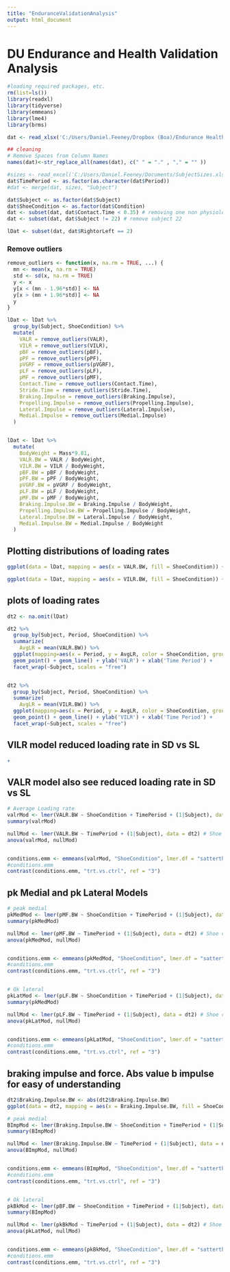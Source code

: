 ```yaml
---
title: "EnduranceValidationAnalysis"
output: html_document
---
```


# DU Endurance and Health Validation Analysis
```r
#loading required packages, etc. 
rm(list=ls())
library(readxl)
library(tidyverse)
library(emmeans)
library(lme4)
library(brms)

dat <- read_xlsx('C:/Users/Daniel.Feeney/Dropbox (Boa)/Endurance Health Validation/GRFRunning.xlsx')

## cleaning
# Remove Spaces from Column Names
names(dat)<-str_replace_all(names(dat), c(" " = "." , "," = "" ))

#sizes <- read_excel('C:/Users/Daniel.Feeney/Documents/SubjectSizes.xlsx')
dat$TimePeriod <- as.factor(as.character(dat$Period))
#dat <- merge(dat, sizes, "Subject")

dat$Subject <- as.factor(dat$Subject)
dat$ShoeCondition <- as.factor(dat$Condition)
dat <- subset(dat, dat$Contact.Time < 0.35) # removing one non physiological rates
dat <- subset(dat, dat$Subject != 22) # remove subject 22

lDat <- subset(dat, dat$RightorLeft == 2)

```

### Remove outliers
```r

remove_outliers <- function(x, na.rm = TRUE, ...) {
  mn <- mean(x, na.rm = TRUE)
  std <- sd(x, na.rm = TRUE)
  y <- x
  y[x < (mn - 1.96*std)] <- NA
  y[x > (mn + 1.96*std)] <- NA
  y
}

lDat <- lDat %>%
  group_by(Subject, ShoeCondition) %>%
  mutate(
    VALR = remove_outliers(VALR),
    VILR = remove_outliers(VILR),
    pBF = remove_outliers(pBF),
    pPF = remove_outliers(pPF),
    pVGRF = remove_outliers(pVGRF),
    pLF = remove_outliers(pLF),
    pMF = remove_outliers(pMF),
    Contact.Time = remove_outliers(Contact.Time),
    Stride.Time = remove_outliers(Stride.Time),
    Braking.Impulse = remove_outliers(Braking.Impulse),
    Propelling.Impulse = remove_outliers(Propelling.Impulse),
    Lateral.Impulse = remove_outliers(Lateral.Impulse),
    Medial.Impulse = remove_outliers(Medial.Impulse)
  )


lDat <- lDat %>%
  mutate(
    BodyWeight = Mass*9.81,
    VALR.BW = VALR / BodyWeight,
    VILR.BW = VILR / BodyWeight,
    pBF.BW = pBF / BodyWeight,
    pPF.BW = pPF / BodyWeight,
    pVGRF.BW = pVGRF / BodyWeight,
    pLF.BW = pLF / BodyWeight,
    pMF.BW = pMF / BodyWeight,
    Braking.Impulse.BW = Braking.Impulse / BodyWeight,
    Propelling.Impulse.BW = Propelling.Impulse / BodyWeight,
    Lateral.Impulse.BW = Lateral.Impulse / BodyWeight,
    Medial.Impulse.BW = Medial.Impulse / BodyWeight
  )

```

## Plotting distributions of loading rates
```r
ggplot(data = lDat, mapping = aes(x = VALR.BW, fill = ShoeCondition)) + geom_density() +facet_wrap(~Subject)

ggplot(data = lDat, mapping = aes(x = VILR.BW, fill = ShoeCondition)) + geom_density() +facet_wrap(~Subject)

```

## plots of loading rates
```r
dt2 <- na.omit(lDat)

dt2 %>%
  group_by(Subject, Period, ShoeCondition) %>%
  summarize(
    AvgLR = mean(VALR.BW)) %>%
  ggplot(mapping=aes(x = Period, y = AvgLR, color = ShoeCondition, group = ShoeCondition)) +
  geom_point() + geom_line() + ylab('VALR') + xlab('Time Period') +
  facet_wrap(~Subject, scales = "free")


dt2 %>%
  group_by(Subject, Period, ShoeCondition) %>%
  summarize(
    AvgLR = mean(VILR.BW)) %>%
  ggplot(mapping=aes(x = Period, y = AvgLR, color = ShoeCondition, group = ShoeCondition)) +
  geom_point() + geom_line() + ylab('VILR') + xlab('Time Period') +
  facet_wrap(~Subject, scales = "free")

```


## VILR model reduced loading rate in SD vs SL
```r
+
```

## VALR model also see reduced loading rate in SD vs SL
```r
# Average Loading rate
valrMod <- lmer(VALR.BW ~ ShoeCondition + TimePeriod + (1|Subject), data = dt2)
summary(valrMod)

nullMod <- lmer(VALR.BW ~ TimePeriod + (1|Subject), data = dt2) # Shoe condition has omnibus sig
anova(valrMod, nullMod)


conditions.emm <- emmeans(valrMod, "ShoeCondition", lmer.df = "satterthwaite")
#conditions.emm
contrast(conditions.emm, "trt.vs.ctrl", ref = "3") 

```


## pk Medial and pk Lateral Models
```r
# peak medial
pkMedMod <- lmer(pMF.BW ~ ShoeCondition + TimePeriod + (1|Subject), data = dt2)
summary(pkMedMod)

nullMod <- lmer(pMF.BW ~ TimePeriod + (1|Subject), data = dt2) # Shoe condition has omnibus sig
anova(pkMedMod, nullMod)


conditions.emm <- emmeans(pkMedMod, "ShoeCondition", lmer.df = "satterthwaite")
#conditions.emm
contrast(conditions.emm, "trt.vs.ctrl", ref = "3") 


# Ok lateral
pkLatMod <- lmer(pLF.BW ~ ShoeCondition + TimePeriod + (1|Subject), data = dt2)
summary(pkMedMod)

nullMod <- lmer(pLF.BW ~ TimePeriod + (1|Subject), data = dt2) # Shoe condition has omnibus sig
anova(pkLatMod, nullMod)


conditions.emm <- emmeans(pkLatMod, "ShoeCondition", lmer.df = "satterthwaite")
#conditions.emm
contrast(conditions.emm, "trt.vs.ctrl", ref = "3") 
```


## braking impulse and force. Abs value b impulse for easy of understanding
```r
dt2$Braking.Impulse.BW <- abs(dt2$Braking.Impulse.BW)
ggplot(data = dt2, mapping = aes(x = Braking.Impulse.BW, fill = ShoeCondition)) + geom_density() +facet_wrap(~Subject)

# peak medial
BImpMod <- lmer(Braking.Impulse.BW ~ ShoeCondition + TimePeriod + (1|Subject), data = dt2)
summary(BImpMod)

nullMod <- lmer(Braking.Impulse.BW ~ TimePeriod + (1|Subject), data = dt2) # Shoe condition has omnibus sig
anova(BImpMod, nullMod)


conditions.emm <- emmeans(BImpMod, "ShoeCondition", lmer.df = "satterthwaite")
#conditions.emm
contrast(conditions.emm, "trt.vs.ctrl", ref = "3") 


# Ok lateral
pkBkMod <- lmer(pBF.BW ~ ShoeCondition + TimePeriod + (1|Subject), data = dt2)
summary(BImpMod)

nullMod <- lmer(pkBkMod ~ TimePeriod + (1|Subject), data = dt2) # Shoe condition has omnibus sig
anova(pkLatMod, nullMod)


conditions.emm <- emmeans(pkBkMod, "ShoeCondition", lmer.df = "satterthwaite")
#conditions.emm
contrast(conditions.emm, "trt.vs.ctrl", ref = "3") 
```
